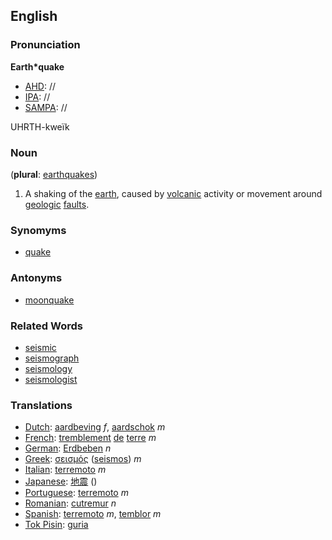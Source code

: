 ==English==
===Pronunciation===
'''Earth*quake'''
*[[AHD]]: //
*[[IPA]]: //
*[[SAMPA]]: //
UHRTH-kwe&iuml;k

===Noun===
('''plural''': [[earthquakes]])

# A shaking of the [[earth]], caused by [[volcanic]] activity or movement around [[geologic]] [[fault]]s.

===Synomyms===
*[[quake]]
===Antonyms===
*[[moonquake]]
===Related Words===
*[[seismic]]
*[[seismograph]]
*[[seismology]]
*[[seismologist]]
===Translations===
*[[Dutch]]: [[aardbeving]] ''f'', [[aardschok]] ''m''
*[[French]]: [[tremblement]] [[de]] [[terre]] ''m''
*[[German]]: [[Erdbeben]] ''n''
*[[Greek]]: [[σεισμός]] ([[seismos]]) ''m''
*[[Italian]]: [[terremoto]] ''m''
*[[Japanese]]: [[地震]] ()
*[[Portuguese]]: [[terremoto]] ''m''
*[[Romanian]]: [[cutremur]] ''n''
*[[Spanish]]: [[terremoto]] ''m'', [[temblor]] ''m''
*[[Tok Pisin]]: [[guria]]